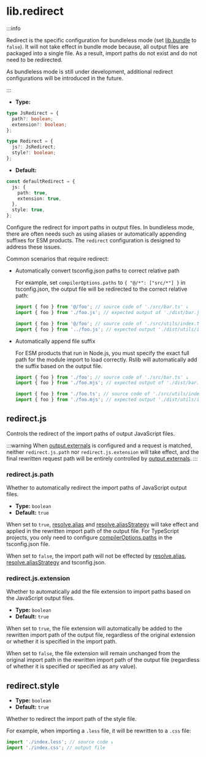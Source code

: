 # lib.redirect

:::info

Redirect is the specific configuration for bundleless mode (set [lib.bundle](/config/lib/bundle) to `false`). It will not take effect in bundle mode because, all output files are packaged into a single file. As a result, import paths do not exist and do not need to be redirected.

As bundleless mode is still under development, additional redirect configurations will be introduced in the future.

:::

- **Type:**

```ts
type JsRedirect = {
  path?: boolean;
  extension?: boolean;
};

type Redirect = {
  js?: JsRedirect;
  style?: boolean;
};
```

- **Default:**

```ts
const defaultRedirect = {
  js: {
    path: true,
    extension: true,
  },
  style: true,
};
```

Configure the redirect for import paths in output files. In bundleless mode, there are often needs such as using aliases or automatically appending suffixes for ESM products. The `redirect` configuration is designed to address these issues.

Common scenarios that require redirect:

- Automatically convert tsconfig.json paths to correct relative path

  For example, set `compilerOptions.paths` to `{ "@/*": ["src/*"] }` in tsconfig.json, the output file will be redirected to the correct relative path:

  ```ts
  import { foo } from '@/foo'; // source code of './src/bar.ts' ↓
  import { foo } from './foo.js'; // expected output of './dist/bar.js'

  import { foo } from '@/foo'; // source code of './src/utils/index.ts' ↓
  import { foo } from '../foo.js'; // expected output './dist/utils/index.js'
  ```

- Automatically append file suffix

  For ESM products that run in Node.js, you must specify the exact full path for the module import to load correctly. Rslib will automatically add the suffix based on the output file.

  ```ts
  import { foo } from './foo'; // source code of './src/bar.ts' ↓
  import { foo } from './foo.mjs'; // expected output of './dist/bar.js'

  import { foo } from './foo.ts'; // source code of './src/utils/index.ts' ↓
  import { foo } from './foo.mjs'; // expected output './dist/utils/index.js'
  ```

## redirect.js

Controls the redirect of the import paths of output JavaScript files.

:::warning
When [output.externals](/config/rsbuild/output#outputexternals) is configured and a request is matched, neither `redirect.js.path` nor `redirect.js.extension` will take effect, and the final rewritten request path will be entirely controlled by [output.externals](/config/rsbuild/output#outputexternals).
:::

### redirect.js.path

Whether to automatically redirect the import paths of JavaScript output files.

- **Type:** `boolean`
- **Default:** `true`

When set to `true`, [resolve.alias](/config/rsbuild/resolve#resolvealias) and [resolve.aliasStrategy](/config/rsbuild/resolve#aliasstrategy) will take effect and applied in the rewritten import path of the output file. For TypeScript projects, you only need to configure [compilerOptions.paths](https://typescriptlang.org/tsconfig#paths) in the tsconfig.json file.

When set to `false`, the import path will not be effected by [resolve.alias](/config/rsbuild/resolve#resolvealias), [resolve.aliasStrategy](/config/rsbuild/resolve#aliasstrategy) and tsconfig.json.

### redirect.js.extension

Whether to automatically add the file extension to import paths based on the JavaScript output files.

- **Type:** `boolean`
- **Default:** `true`

When set to `true`, the file extension will automatically be added to the rewritten import path of the output file, regardless of the original extension or whether it is specified in the import path.

When set to `false`, the file extension will remain unchanged from the original import path in the rewritten import path of the output file (regardless of whether it is specified or specified as any value).

## redirect.style

- **Type:** `boolean`
- **Default:** `true`

Whether to redirect the import path of the style file.

For example, when importing a `.less` file, it will be rewritten to a `.css` file:

```ts
import './index.less'; // source code ↓
import './index.css'; // output file
```
